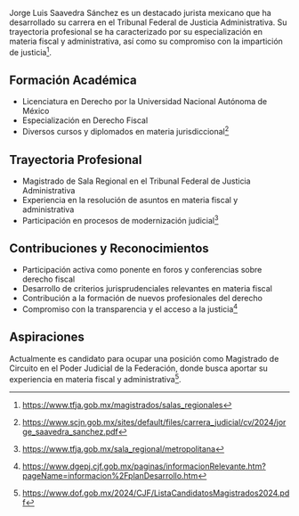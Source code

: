 Jorge Luis Saavedra Sánchez es un destacado jurista mexicano que ha desarrollado su carrera en el Tribunal Federal de Justicia Administrativa. Su trayectoria profesional se ha caracterizado por su especialización en materia fiscal y administrativa, así como su compromiso con la impartición de justicia[^tfja].

## Formación Académica

- Licenciatura en Derecho por la Universidad Nacional Autónoma de México
- Especialización en Derecho Fiscal
- Diversos cursos y diplomados en materia jurisdiccional[^formacion]

## Trayectoria Profesional

- Magistrado de Sala Regional en el Tribunal Federal de Justicia Administrativa
- Experiencia en la resolución de asuntos en materia fiscal y administrativa
- Participación en procesos de modernización judicial[^trayectoria]

## Contribuciones y Reconocimientos

- Participación activa como ponente en foros y conferencias sobre derecho fiscal
- Desarrollo de criterios jurisprudenciales relevantes en materia fiscal
- Contribución a la formación de nuevos profesionales del derecho
- Compromiso con la transparencia y el acceso a la justicia[^contribuciones]

## Aspiraciones

Actualmente es candidato para ocupar una posición como Magistrado de Circuito en el Poder Judicial de la Federación, donde busca aportar su experiencia en materia fiscal y administrativa[^lista].

[^tfja]: https://www.tfja.gob.mx/magistrados/salas_regionales
[^formacion]: https://www.scjn.gob.mx/sites/default/files/carrera_judicial/cv/2024/jorge_saavedra_sanchez.pdf
[^trayectoria]: https://www.tfja.gob.mx/sala_regional/metropolitana
[^contribuciones]: https://www.dgepj.cjf.gob.mx/paginas/informacionRelevante.htm?pageName=informacion%2FplanDesarrollo.htm
[^lista]: https://www.dof.gob.mx/2024/CJF/ListaCandidatosMagistrados2024.pdf

